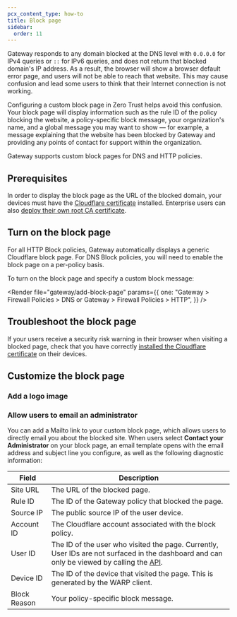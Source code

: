 ```yaml
---
pcx_content_type: how-to
title: Block page
sidebar:
  order: 11
---
```



Gateway responds to any domain blocked at the DNS level with `0.0.0.0` for IPv4 queries or `::` for IPv6 queries, and does not return that blocked domain's IP address. As a result, the browser will show a browser default error page, and users will not be able to reach that website. This may cause confusion and lead some users to think that their Internet connection is not working.

Configuring a custom block page in Zero Trust helps avoid this confusion. Your block page will display information such as the rule ID of the policy blocking the website, a policy-specific block message, your organization's name, and a global message you may want to show — for example, a message explaining that the website has been blocked by Gateway and providing any points of contact for support within the organization.

Gateway supports custom block pages for DNS and HTTP policies.

## Prerequisites

In order to display the block page as the URL of the blocked domain, your devices must have the [Cloudflare certificate](/cloudflare-one/connections/connect-devices/warp/user-side-certificates/manual-deployment/) installed. Enterprise users can also [deploy their own root CA certificate](/cloudflare-one/connections/connect-devices/warp/user-side-certificates/custom-certificate/).

## Turn on the block page

For all HTTP Block policies, Gateway automatically displays a generic Cloudflare block page. For DNS Block policies, you will need to enable the block page on a per-policy basis.

To turn on the block page and specify a custom block message:

<Render
	file="gateway/add-block-page"
	params={{
		one: "Gateway > Firewall Policies > DNS or Gateway > Firewall Policies > HTTP",
	}}
/>

## Troubleshoot the block page

If your users receive a security risk warning in their browser when visiting a blocked page, check that you have correctly [installed the Cloudflare certificate](/cloudflare-one/connections/connect-devices/warp/user-side-certificates/manual-deployment/) on their devices.

## Customize the block page

<Render file="gateway/customize-block-page" />

### Add a logo image

<Render file="gateway/add-logo-image" />

### Allow users to email an administrator

You can add a Mailto link to your custom block page, which allows users to directly email you about the blocked site. When users select **Contact your Administrator** on your block page, an email template opens with the email address and subject line you configure, as well as the following diagnostic information:

| Field        | Description                                                                                                                                                                             |
| ------------ | --------------------------------------------------------------------------------------------------------------------------------------------------------------------------------------- |
| Site URL     | The URL of the blocked page.                                                                                                                                                            |
| Rule ID      | The ID of the Gateway policy that blocked the page.                                                                                                                                     |
| Source IP    | The public source IP of the user device.                                                                                                                                                |
| Account ID   | The Cloudflare account associated with the block policy.                                                                                                                                |
| User ID      | The ID of the user who visited the page. Currently, User IDs are not surfaced in the dashboard and can only be viewed by calling the [API](/api/operations/zero-trust-users-get-users). |
| Device ID    | The ID of the device that visited the page. This is generated by the WARP client.                                                                                                       |
| Block Reason | Your policy-specific block message.                                                                                                                                                     |

